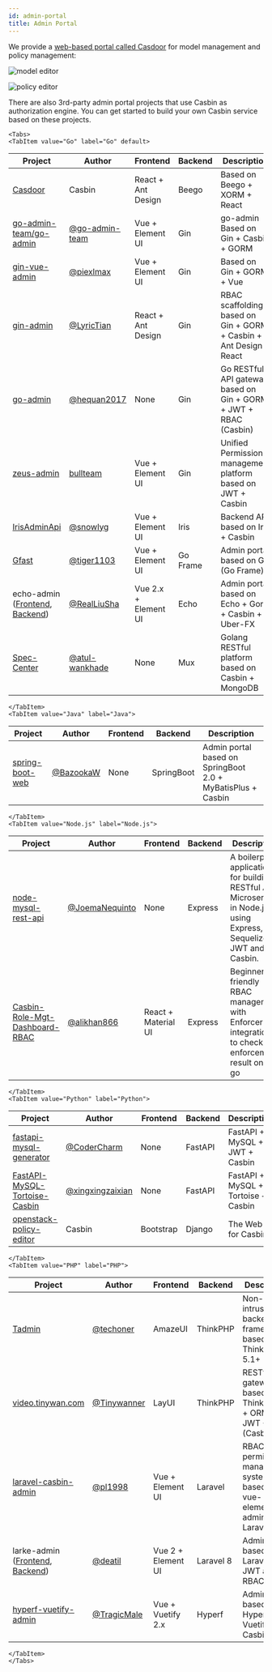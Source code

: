 ```yaml
---
id: admin-portal
title: Admin Portal
---
```



We provide a [web-based portal called Casdoor](https://casdoor.org) for model management and policy management:

![model editor](https://hsluoyz.github.io/casbin/ui_model_editor.png)

![policy editor](https://hsluoyz.github.io/casbin/ui_policy_editor.png)

There are also 3rd-party admin portal projects that use Casbin as authorization engine. You can get started to build your own Casbin service based on these projects.

```mdx-code-block
<Tabs>
<TabItem value="Go" label="Go" default>
```

Project | Author | Frontend | Backend | Description
----|----|----|----|----
[Casdoor](https://casdoor.org) | Casbin | React + Ant Design | Beego | Based on Beego + XORM + React
[go-admin-team/go-admin](https://github.com/go-admin-team/go-admin) | [@go-admin-team](https://github.com/go-admi-team) | Vue + Element UI | Gin | go-admin Based on Gin + Casbin + GORM
[gin-vue-admin](https://github.com/piexlmax/gin-vue-admin) | [@piexlmax](https://github.com/piexlmax) | Vue + Element UI | Gin | Based on Gin + GORM + Vue
[gin-admin](https://github.com/LyricTian/gin-admin) | [@LyricTian](https://github.com/LyricTian) | React + Ant Design | Gin | RBAC scaffolding based on Gin + GORM + Casbin + Ant Design React
[go-admin](https://github.com/hequan2017/go-admin) | [@hequan2017](https://github.com/hequan2017) | None | Gin | Go RESTful API gateway based on Gin + GORM + JWT + RBAC (Casbin)
[zeus-admin](https://github.com/bullteam/zeus-admin) | [bullteam](https://github.com/bullteam) | Vue + Element UI | Gin | Unified Permission management platform based on JWT + Casbin
[IrisAdminApi](https://github.com/snowlyg/IrisAdminApi) | [@snowlyg](https://github.com/snowlyg) | Vue + Element UI | Iris | Backend API based on Iris + Casbin
[Gfast](https://github.com/tiger1103/gfast) | [@tiger1103](https://github.com/tiger1103) | Vue + Element UI | Go Frame | Admin portal based on GF (Go Frame)
echo-admin ([Frontend](https://github.com/RealLiuSha/echo-admin-ui), [Backend](https://github.com/RealLiuSha/echo-admin)) | [@RealLiuSha](https://github.com/RealLiuSha) | Vue 2.x + Element UI | Echo | Admin portal based on Echo + Gorm + Casbin + Uber-FX
[Spec-Center](https://github.com/atul-wankhade/Spec-Center) | [@atul-wankhade](https://github.com/atul-wankhade) | None | Mux | Golang RESTful platform based on Casbin + MongoDB

```mdx-code-block
</TabItem>
<TabItem value="Java" label="Java">
```

Project | Author | Frontend | Backend | Description
----|----|----|----|----
[spring-boot-web](https://github.com/BazookaW/spring-boot-web) | [@BazookaW](https://github.com/BazookaW) | None | SpringBoot | Admin portal based on SpringBoot 2.0 + MyBatisPlus + Casbin

```mdx-code-block
</TabItem>
<TabItem value="Node.js" label="Node.js">
```

Project | Author | Frontend | Backend | Description
----|----|----|----|----
[node-mysql-rest-api](https://github.com/JoemaNequinto/node-mysql-rest-api) | [@JoemaNequinto](https://github.com/JoemaNequinto) | None | Express | A boilerplate application for building RESTful APIs Microservice in Node.js using Express, Sequelize, JWT and Casbin.
[Casbin-Role-Mgt-Dashboard-RBAC](https://github.com/alikhan866/Casbin-Role-Mgt-Dashboard-RBAC) | [@alikhan866](https://github.com/alikhan866) | React + Material UI | Express | Beginner friendly RBAC management with Enforcer integration to check enforcement result on the go

```mdx-code-block
</TabItem>
<TabItem value="Python" label="Python">
```

Project | Author | Frontend | Backend | Description
----|----|----|----|----
[fastapi-mysql-generator](https://github.com/CoderCharm/fastapi-mysql-generator) | [@CoderCharm](https://github.com/CoderCharm) | None | FastAPI | FastAPI + MySQL + JWT + Casbin
[FastAPI-MySQL-Tortoise-Casbin](https://github.com/xingxingzaixian/FastAPI-MySQL-Tortoise-Casbin) | [@xingxingzaixian](https://github.com/xingxingzaixian) | None | FastAPI | FastAPI + MySQL + Tortoise + Casbin
[openstack-policy-editor](https://github.com/casbin/openstack-policy-editor) | Casbin | Bootstrap | Django | The Web UI for Casbin

```mdx-code-block
</TabItem>
<TabItem value="PHP" label="PHP">
```

Project | Author | Frontend | Backend | Description
----|----|----|----|----
[Tadmin](https://github.com/techoner/tadmin) | [@techoner](https://github.com/techoner) | AmazeUI | ThinkPHP | Non-intrusive backend framework based on ThinkPHP 5.1+
[video.tinywan.com](https://github.com/Tinywan/video.tinywan.com) | [@Tinywanner](https://github.com/Tinywan) | LayUI | ThinkPHP | RESTful API gateway based on ThinkPHP5 + ORM + JWT + RBAC (Casbin)
[laravel-casbin-admin](https://github.com/pl1998/laravel-casbin-admin) | [@pl1998](https://github.com/pl1998) | Vue + Element UI | Laravel | RBAC permission management system based on vue-element-admin and Laravel
larke-admin ([Frontend](https://github.com/deatil/larke-admin-frontend), [Backend](https://github.com/deatil/larke-admin)) | [@deatil](https://github.com/deatil) | Vue 2 + Element UI | Laravel 8 | Admin portal based on Laravel 8, JWT and RBAC
[hyperf-vuetify-admin](https://github.com/TragicMale/hyperf-vuetify-admin) | [@TragicMale](https://github.com/TragicMale) | Vue + Vuetify 2.x | Hyperf | Admin portal based on Hyperf, Vuetify and Casbin

```mdx-code-block
</TabItem>
</Tabs>
```
